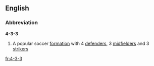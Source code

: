 ==English==

===Abbreviation===
'''4-3-3'''

# {{football}} A popular soccer [[formation]] with 4 [[defender]]s, 3 [[midfielder]]s and 3 [[striker]]s

[[fr:4-3-3]]